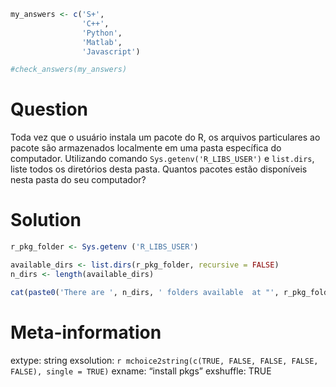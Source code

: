 ```r
my_answers <- c('S+', 
                'C++',
                'Python',
                'Matlab',
                'Javascript')

#check_answers(my_answers)
```

Question
========

Toda vez que o usuário instala um pacote do R, os arquivos particulares ao pacote são armazenados localmente em uma pasta específica do computador. Utilizando comando `Sys.getenv('R_LIBS_USER')` e `list.dirs`, liste todos os diretórios desta pasta. Quantos pacotes estão disponíveis nesta pasta do seu computador?


Solution
================

```r
r_pkg_folder <- Sys.getenv ('R_LIBS_USER')

available_dirs <- list.dirs(r_pkg_folder, recursive = FALSE)
n_dirs <- length(available_dirs)

cat(paste0('There are ', n_dirs, ' folders available  at "', r_pkg_folder, '".'))
```


Meta-information
================
extype: string
exsolution: `r mchoice2string(c(TRUE, FALSE, FALSE, FALSE, FALSE), single = TRUE)`
exname: "install pkgs"
exshuffle: TRUE

